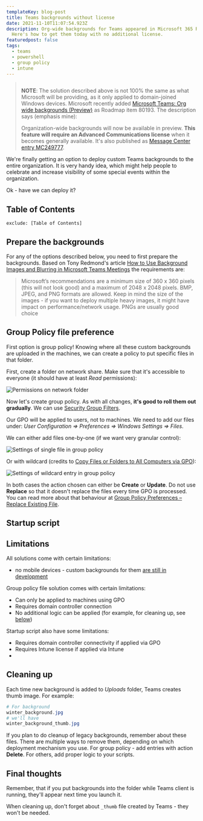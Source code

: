 ```yaml
---
templateKey: blog-post
title: Teams backgrounds without license
date: 2021-11-10T11:07:54.923Z
description: Org-wide backgrounds for Teams appeared in Microsoft 365 Roadmap.
  Here's how to get them today with no additional license.
featuredpost: false
tags:
  - teams
  - powershell
  - group policy
  - intune
---
```

> ![]()
>
> **NOTE**: The solution described above is not 100% the same as what Microsoft will be providing, as it only applied to domain-joined Windows devices.
> Microsoft recently added [Microsoft Teams: Org wide backgrounds (Preview)](https://www.microsoft.com/en-us/microsoft-365/roadmap?&searchterms=80193&filters=&searchterms=80193) as Roadmap item 80193. The description says (emphasis mine):
>
> Organization-wide backgrounds will now be available in preview. **This feature will require an Advanced Communications license** when it becomes generally available.
> It's also published as [Message Center entry MC249777](https://admin.microsoft.com/AdminPortal/Home?ref=MessageCenter/:/messages/MC249777).

We're finally getting an option to deploy custom Teams backgrounds to the entire organization. It is very handy idea, which might help people to celebrate and increase visibility of some special events within the organization.

Ok - have we can deploy it?

## Table of Contents

```toc
exclude: [Table of Contents]
```

## Prepare the backgrounds

For any of the options described below, you need to first prepare the backgrounds. Based on Tony Redmond's article [How to Use Background Images and Blurring in Microsoft Teams Meetings](https://office365itpros.com/2020/04/06/teams-meeting-background-image/) the requirements are:

> Microsoft’s recommendations are a minimum size of 360 x 360 pixels (this will not look good) and a maximum of 2048 x 2048 pixels. BMP, JPEG, and PNG formats are allowed.
> Keep in mind the size of the images - if you want to deploy multiple heavy images, it might have impact on performance/network usage. PNGs are usually good choice

## Group Policy file preference

First option is group policy! Knowing where all these custom backgrounds are uploaded in the machines, we can create a policy to put specific files in that folder.

First, create a folder on network share. Make sure that it's accessible to everyone (it should have at least *Read* permissions):

![Permissions on network folder](../../img/20210412-092312-fmay6h1it3.png "Permissions on network folder")

Now let's create group policy. As with all changes, **it's good to roll them out gradually**. We can use [Security Group Filters](https://docs.microsoft.com/en-us/windows/security/threat-protection/windows-firewall/assign-security-group-filters-to-the-gpo).

Our GPO will be applied to users, not to machines. We need to add our files under: *User Configuration => Preferences => Windows Settings => Files*.

We can either add files one-by-one (if we want very granular control):

![Settings of single file in group policy](../../img/20210412-100328-xdsvvj2gnk.png "Settings of single file in group policy")

Or with wildcard (credits to [Copy Files or Folders to All Computers via GPO](http://woshub.com/copy-files-on-all-computers-group-policy/)):

![Settings of wildcard entry in group policy](../../img/20210412-120332-3heprhjzby.png "Settings of wildcard entry in group policy")

In both cases the action chosen can either be **Create** or **Update**. Do not use **Replace** so that it doesn't replace the files every time GPO is processed. You can read more about that behaviour at [Group Policy Preferences – Replace Existing File](https://www.adamfowlerit.com/2016/07/group-policy-preferences-replace-existing-file/).

## Startup script

## Limitations

All solutions come with certain limitations:

* no mobile devices - custom backgrounds for them [are still in development](https://www.microsoft.com/en-us/microsoft-365/roadmap?searchterms=82234)

Group policy file solution comes with certain limitations:

* Can only be applied to machines using GPO
* Requires domain controller connection
* No additional logic can be applied (for example, for cleaning up, see [below](#cleaning-up))

Startup script also have some limitations:

* Requires domain controller connectivity if applied via GPO
* Requires Intune license if applied via Intune
*

## Cleaning up

Each time new background is added to *Uploads* folder, Teams creates thumb image. For example:

```powershell
# For background
winter_background.jpg
# we'll have 
winter_background_thumb.jpg
```

If you plan to do cleanup of legacy backgrounds, remember about these files. There are multiple ways to remove them, depending on which deployment mechanism you use. For group policy - add entries with action **Delete**. For others, add proper logic to your scripts. 

## Final thoughts

Remember, that if you put backgrounds into the folder while Teams client is running, they'll appear next time you launch it.

When cleaning up, don't forget about `_thumb` file created by Teams - they won't be needed.